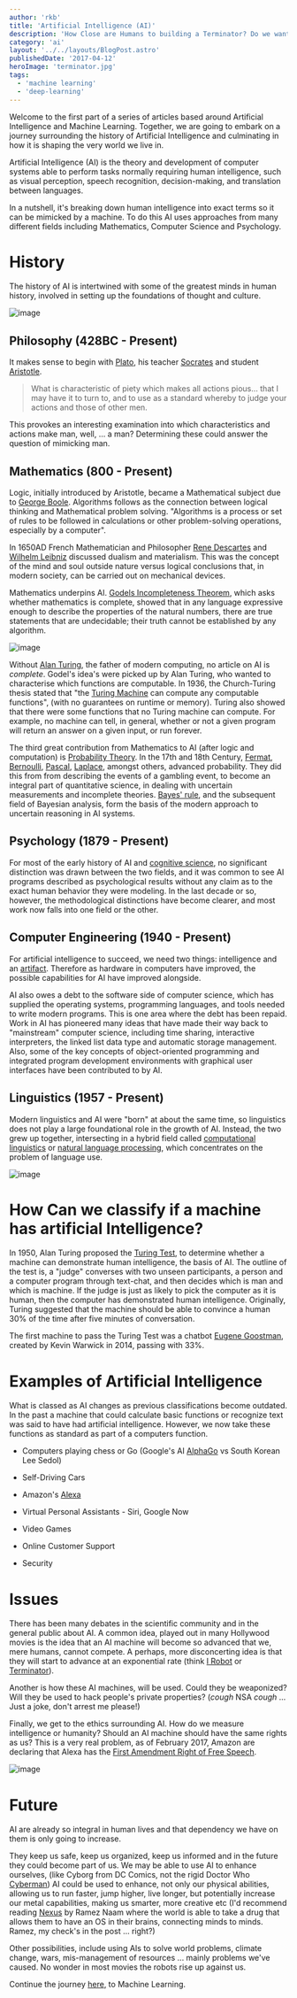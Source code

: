 ```yaml
---
author: 'rkb'
title: 'Artificial Intelligence (AI)'
description: 'How Close are Humans to building a Terminator? Do we want to?'
category: 'ai'
layout: '../../layouts/BlogPost.astro'
publishedDate: '2017-04-12'
heroImage: 'terminator.jpg'
tags:
  - 'machine learning'
  - 'deep-learning'
---
```



Welcome to the first part of a series of articles based around
Artificial Intelligence and Machine Learning. Together, we are going to
embark on a journey surrounding the history of Artificial Intelligence
and culminating in how it is shaping the very world we live in.

Artificial Intelligence (AI) is the theory and development of computer
systems able to perform tasks normally requiring human intelligence,
such as visual perception, speech recognition, decision-making, and
translation between languages.

In a nutshell, it's breaking down human intelligence into exact terms so
it can be mimicked by a machine. To do this AI uses approaches from many
different fields including Mathematics, Computer Science and Psychology.

# History

The history of AI is intertwined with some of the greatest minds in
human history, involved in setting up the foundations of thought and
culture.

<Image alt='image' src={plato} />

## Philosophy (428BC - Present)

It makes sense to begin with [Plato](http://www.iep.utm.edu/plato/), his
teacher [Socrates](http://www.iep.utm.edu/socrates/) and student
[Aristotle](http://www.iep.utm.edu/aristotl/).

> What is characteristic of piety which makes all actions pious... that
> I may have it to turn to, and to use as a standard whereby to judge
> your actions and those of other men.

This provokes an interesting examination into which characteristics and
actions make man, well, ... a man? Determining these could answer the
question of mimicking man.

## Mathematics (800 - Present)

Logic, initially introduced by Aristotle, became a Mathematical subject
due to [George
Boole](https://www.britannica.com/biography/George-Boole). Algorithms
follows as the connection between logical thinking and Mathematical
problem solving. \"Algorithms is a process or set of rules to be
followed in calculations or other problem-solving operations, especially
by a computer\".

In 1650AD French Mathematician and Philosopher [Rene
Descartes](http://www.iep.utm.edu/descarte/) and [Wilhelm
Leibniz](https://www.britannica.com/biography/Gottfried-Wilhelm-Leibniz)
discussed dualism and materialism. This was the concept of the mind and
soul outside nature versus logical conclusions that, in modern society,
can be carried out on mechanical devices.

Mathematics underpins AI. [Godels Incompleteness
Theorem](http://math.stackexchange.com/questions/453503/can-someone-explain-g%C3%B6dels-incompleteness-theorems-in-layman-terms),
which asks whether mathematics is complete, showed that in any language
expressive enough to describe the properties of the natural numbers,
there are true statements that are undecidable; their truth cannot be
established by any algorithm.

<Image alt='image' src={turingMachine} />

Without [Alan Turing](https://en.wikipedia.org/wiki/Alan_Turing), the
father of modern computing, no article on AI is _complete_. Godel's
idea's were picked up by Alan Turing, who wanted to characterise which
functions are computable. In 1936, the Church-Turing thesis stated that
\"the [Turing Machine](http://mathworld.wolfram.com/TuringMachine.html)
can compute any computable functions\", (with no guarantees on runtime
or memory). Turing also showed that there were some functions that no
Turing machine can compute. For example, no machine can tell, in
general, whether or not a given program will return an answer on a given
input, or run forever.

The third great contribution from Mathematics to AI (after logic and
computation) is [Probability
Theory](https://en.wikipedia.org/wiki/Probability_theory). In the 17th
and 18th Century,
[Fermat](https://www.britannica.com/biography/Pierre-de-Fermat),
[Bernoulli](https://www.britannica.com/biography/Jakob-Bernoulli),
[Pascal](https://www.britannica.com/biography/Blaise-Pascal),
[Laplace](https://www.britannica.com/biography/Pierre-Simon-marquis-de-Laplace),
amongst others, advanced probability. They did this from from describing
the events of a gambling event, to become an integral part of
quantitative science, in dealing with uncertain measurements and
incomplete theories. [Bayes\'
rule](https://www.khanacademy.org/math/ap-statistics/probability-ap/stats-conditional-probability/v/bayes-theorem-visualized),
and the subsequent field of Bayesian analysis, form the basis of the
modern approach to uncertain reasoning in AI systems.

## Psychology (1879 - Present)

For most of the early history of AI and [cognitive
science](https://en.wikipedia.org/wiki/Cognitive_science), no
significant distinction was drawn between the two fields, and it was
common to see AI programs described as psychological results without any
claim as to the exact human behavior they were modeling. In the last
decade or so, however, the methodological distinctions have become
clearer, and most work now falls into one field or the other.

## Computer Engineering (1940 - Present)

For artificial intelligence to succeed, we need two things: intelligence
and an
[artifact](http://softwareengineering.stackexchange.com/questions/106473/what-does-artifact-mean).
Therefore as hardware in computers have improved, the possible
capabilities for AI have improved alongside.

AI also owes a debt to the software side of computer science, which has
supplied the operating systems, programming languages, and tools needed
to write modern programs. This is one area where the debt has been
repaid. Work in AI has pioneered many ideas that have made their way
back to \"mainstream\" computer science, including time sharing,
interactive interpreters, the linked list data type and automatic
storage management. Also, some of the key concepts of object-oriented
programming and integrated program development environments with
graphical user interfaces have been contributed to by AI.

## Linguistics (1957 - Present)

Modern linguistics and AI were \"born\" at about the same time, so
linguistics does not play a large foundational role in the growth of AI.
Instead, the two grew up together, intersecting in a hybrid field called
[computational
linguistics](https://en.wikipedia.org/wiki/Computational_linguistics) or
[natural language
processing](https://en.wikipedia.org/wiki/Natural_language_processing),
which concentrates on the problem of language use.

<Image alt='image' src={alanTuring} />

# How Can we classify if a machine has artificial Intelligence?

In 1950, Alan Turing proposed the [Turing Test](http://psych.utoronto.ca/users/reingold/courses/ai/turing.html),
to determine whether a machine can demonstrate human intelligence, the
basis of AI. The outline of the test is, a \"judge\" converses with two
unseen participants, a person and a computer program through text-chat,
and then decides which is man and which is machine. If the judge is just
as likely to pick the computer as it is human, then the computer has
demonstrated human intelligence. Originally, Turing suggested that the
machine should be able to convince a human 30% of the time after five
minutes of conversation.

The first machine to pass the Turing Test was a chatbot [Eugene Goostman](https://en.wikipedia.org/wiki/Eugene_Goostman), created by
Kevin Warwick in 2014, passing with 33%.

# Examples of Artificial Intelligence

What is classed as AI changes as previous classifications become
outdated. In the past a machine that could calculate basic functions or
recognize text was said to have had artificial intelligence. However, we
now take these functions as standard as part of a computers function.

- Computers playing chess or Go (Google's AI
  [AlphaGo](https://deepmind.com/research/alphago/) vs South Korean
  Lee Sedol)

- Self-Driving Cars

- Amazon's [Alexa](https://en.wikipedia.org/wiki/Amazon_Alexa)

- Virtual Personal Assistants - Siri, Google Now

- Video Games

- Online Customer Support

- Security

# Issues

There has been many debates in the scientific community and in the
general public about AI. A common idea, played out in many Hollywood
movies is the idea that an AI machine will become so advanced that we,
mere humans, cannot compete. A perhaps, more disconcerting idea is that
they will start to advance at an exponential rate (think [I Robot](https://www.youtube.com/watch?v=rL6RRIOZyCM) or
[Terminator](https://www.youtube.com/watch?v=k64P4l2Wmeg)).

Another is how these AI machines, will be used. Could they be
weaponized? Will they be used to hack people's private properties?
(_cough_ NSA _cough_ ... Just a joke, don't arrest me please!)

Finally, we get to the ethics surrounding AI. How do we measure
intelligence or humanity? Should an AI machine should have the same
rights as us? This is a very real problem, as of February 2017, Amazon
are declaring that Alexa has the [First Amendment Right of Free Speech](http://fortune.com/2017/02/23/amazon-free-speech-alexa-murder/).

<Image alt='image' src={cyborg} />

# Future

AI are already so integral in human lives and that dependency we have on
them is only going to increase.

They keep us safe, keep us organized, keep us informed and in the future
they could become part of us. We may be able to use AI to enhance
ourselves, (like Cyborg from DC Comics, not the rigid Doctor Who
[Cyberman](https://en.wikipedia.org/wiki/Cyberman)) AI could be used to
enhance, not only our physical abilities, allowing us to run faster,
jump higher, live longer, but potentially increase our metal
capabilities, making us smarter, more creative etc (I'd recommend
reading [Nexus](https://en.wikipedia.org/wiki/The_Nexus_Trilogy) by
Ramez Naam where the world is able to take a drug that allows them to
have an OS in their brains, connecting minds to minds. Ramez, my check's
in the post ... right?)

Other possibilities, include using AIs to solve world problems, climate
change, wars, mis-management of resources ... mainly problems we've
caused. No wonder in most movies the robots rise up against us.

Continue the journey
[here](https://juxt.pro/blog/posts/machine-learning.html), to Machine
Learning.
